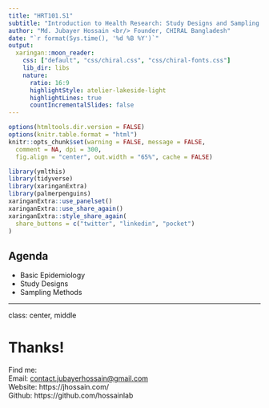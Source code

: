 ```yaml
---
title: "HRT101.S1"
subtitle: "Introduction to Health Research: Study Designs and Sampling Methods"
author: "Md. Jubayer Hossain <br/> Founder, CHIRAL Bangladesh"
date: "`r format(Sys.time(), '%d %B %Y')`"
output:
  xaringan::moon_reader:
    css: ["default", "css/chiral.css", "css/chiral-fonts.css"]
    lib_dir: libs
    nature:
      ratio: 16:9
      highlightStyle: atelier-lakeside-light
      highlightLines: true
      countIncrementalSlides: false
---
```


```r
options(htmltools.dir.version = FALSE)
options(knitr.table.format = "html") 
knitr::opts_chunk$set(warning = FALSE, message = FALSE, 
  comment = NA, dpi = 300,
  fig.align = "center", out.width = "65%", cache = FALSE)

library(ymlthis)
library(tidyverse)
library(xaringanExtra)
library(palmerpenguins)
xaringanExtra::use_panelset()
xaringanExtra::use_share_again()
xaringanExtra::style_share_again(
  share_buttons = c("twitter", "linkedin", "pocket")
)
```

## Agenda 
- Basic Epidemiology
- Study Designs
- Sampling Methods

---
class: center, middle

# Thanks!

Find me: <br/>
Email: [contact.jubayerhossain@gmail.com](#)<br/>
Website: https://jhossain.com/<br/> 
Github: https://github.com/hossainlab<br/>